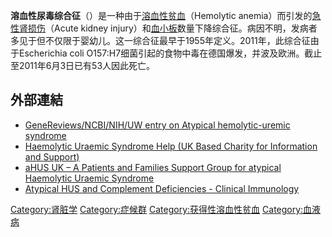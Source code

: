 {{medical}}
{{noteTA
|T=zh-cn:溶血性尿毒综合征;zh-tw:溶血性尿毒綜合症;zh-hk:溶血性尿毒綜合症;
|1=zh-cn:溶血性尿毒综合征;zh-tw:溶血性尿毒綜合症;zh-hk:溶血性尿毒綜合症;
}}

{{Infobox disease
 | Name            = 溶血性尿毒综合征
 | Image           =Schizocyte smear 2009-12-22.JPG
 | Caption         = 溶血性尿毒综合征患者體中的[[Schizocyte|Schizocyte]]
 | DiseasesDB      = 13052
 | ICD10           = {{ICD10|D|59|3|d|55}}
 | ICD9            = {{ICD9|283.11}}
 | ICDO            =
 | OMIM            = 235400
 | MedlinePlus     =
 | eMedicineSubj   = ped
 | eMedicineTopic  = 960
 | MeshID          = D006463
}}

'''溶血性尿毒综合征'''（{{lang-en|Hemolytic-uremic syndrome, HUS}}）是一种由于[[溶血性贫血|溶血性贫血]]（Hemolytic anemia）而引发的[[急性肾损伤|急性肾损伤]]（Acute kidney injury）和[[血小板|血小板]]数量下降综合征。病因不明，发病者多见于但不仅限于婴幼儿。这一综合征最早于1955年定义。2011年，此综合征由于Escherichia coli O157:H7细菌引起的食物中毒在德国爆发，并波及欧洲。截止至2011年6月3日已有53人因此死亡。

==外部連結==
* [http://www.ncbi.nlm.nih.gov/books/NBK1367/  GeneReviews/NCBI/NIH/UW entry on Atypical hemolytic-uremic syndrome] {{Wayback|url=http://www.ncbi.nlm.nih.gov/books/NBK1367/ |date=20110522003213 }}
* [https://web.archive.org/web/20080928115921/http://www.ecoli-uk.com/ Haemolytic Uraemic Syndrome Help (UK Based Charity for Information and Support)]
* [http://ahusuk.org/ aHUS UK – A Patients and Families Support Group for atypical Haemolytic Uraemic Syndrome] {{Wayback|url=http://ahusuk.org/ |date=20130518105950 }}
* [http://www.clinimmsoc.org/teaching/slides/atypical_hus_and_complement_disorders.ppt Atypical HUS and Complement Deficiencies - Clinical Immunology] {{Wayback|url=http://www.clinimmsoc.org/teaching/slides/atypical_hus_and_complement_disorders.ppt |date=20090206090146 }}

{{Gram-negative proteobacterial diseases}}
{{Diseases of RBCs}}
{{Medicine-stub}}

[[Category:肾脏学|Category:肾脏学]]
[[Category:症候群|Category:症候群]]
[[Category:获得性溶血性贫血|Category:获得性溶血性贫血]]
[[Category:血液病|Category:血液病]]